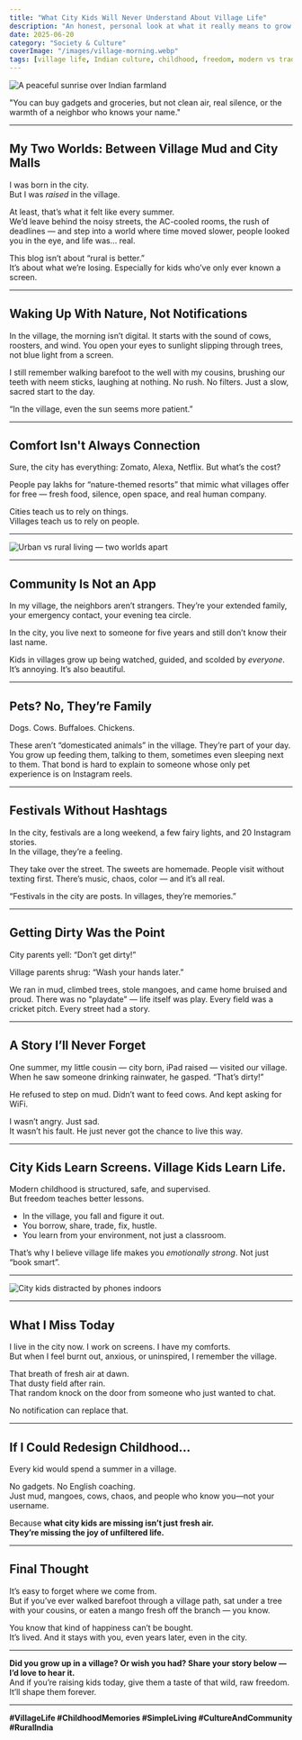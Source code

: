 ```yaml
---
title: "What City Kids Will Never Understand About Village Life"
description: "An honest, personal look at what it really means to grow up in a village—and what the modern city lifestyle is forgetting."
date: 2025-06-20
category: "Society & Culture"
coverImage: "/images/village-morning.webp"
tags: [village life, Indian culture, childhood, freedom, modern vs traditional, community, nostalgia]
---
```



<Image
  src="/images/farmland.webp"
  alt="A peaceful sunrise over Indian farmland"
  width={800}
  height={400}
  className="rounded-xl my-6 mx-auto shadow-lg"
/>

<Quote>
  "You can buy gadgets and groceries, but not clean air, real silence, or the warmth of a neighbor who knows your name."
</Quote>

---

## My Two Worlds: Between Village Mud and City Malls

I was born in the city.  
But I was *raised* in the village.

At least, that’s what it felt like every summer.  
We’d leave behind the noisy streets, the AC-cooled rooms, the rush of deadlines — and step into a world where time moved slower, people looked you in the eye, and life was... real.

This blog isn’t about “rural is better.”  
It’s about what we’re losing. Especially for kids who’ve only ever known a screen.

---

## Waking Up With Nature, Not Notifications

In the village, the morning isn’t digital. It starts with the sound of cows, roosters, and wind. You open your eyes to sunlight slipping through trees, not blue light from a screen.

I still remember walking barefoot to the well with my cousins, brushing our teeth with neem sticks, laughing at nothing. No rush. No filters. Just a slow, sacred start to the day.

<Quote>
“In the village, even the sun seems more patient.”
</Quote>

---

## Comfort Isn't Always Connection

Sure, the city has everything: Zomato, Alexa, Netflix. But what’s the cost?

People pay lakhs for “nature-themed resorts” that mimic what villages offer for free — fresh food, silence, open space, and real human company.

Cities teach us to rely on things.  
Villages teach us to rely on people.

---

<Image
  src="/images/city.webp"
  alt="Urban vs rural living — two worlds apart"
  width={800}
  height={400}
  className="rounded-xl my-6 mx-auto shadow-lg"
/>

---

## Community Is Not an App

In my village, the neighbors aren’t strangers. They’re your extended family, your emergency contact, your evening tea circle.

In the city, you live next to someone for five years and still don’t know their last name.

Kids in villages grow up being watched, guided, and scolded by *everyone*. It’s annoying. It’s also beautiful.

---

## Pets? No, They’re Family

Dogs. Cows. Buffaloes. Chickens.

These aren’t “domesticated animals” in the village. They’re part of your day. You grow up feeding them, talking to them, sometimes even sleeping next to them. That bond is hard to explain to someone whose only pet experience is on Instagram reels.

---

## Festivals Without Hashtags

In the city, festivals are a long weekend, a few fairy lights, and 20 Instagram stories.  
In the village, they’re a feeling.

They take over the street. The sweets are homemade. People visit without texting first. There’s music, chaos, color — and it’s all real.

<Quote>
“Festivals in the city are posts. In villages, they’re memories.”
</Quote>

---

## Getting Dirty Was the Point

City parents yell: “Don’t get dirty!”

Village parents shrug: “Wash your hands later.”

We ran in mud, climbed trees, stole mangoes, and came home bruised and proud. There was no "playdate" — life itself was play. Every field was a cricket pitch. Every street had a story.

---

## A Story I’ll Never Forget

One summer, my little cousin — city born, iPad raised — visited our village. When he saw someone drinking rainwater, he gasped. “That’s dirty!”

He refused to step on mud. Didn’t want to feed cows. And kept asking for WiFi.

I wasn’t angry. Just sad.  
It wasn’t his fault. He just never got the chance to live this way.

---

## City Kids Learn Screens. Village Kids Learn Life.

Modern childhood is structured, safe, and supervised.  
But freedom teaches better lessons.

- In the village, you fall and figure it out.  
- You borrow, share, trade, fix, hustle.  
- You learn from your environment, not just a classroom.

That’s why I believe village life makes you *emotionally strong*. Not just “book smart”.

---

<Image
  src="/images/city-kids.webp"
  alt="City kids distracted by phones indoors"
  width={800}
  height={400}
  className="rounded-xl my-6 mx-auto shadow-lg"
/>

---

## What I Miss Today

I live in the city now. I work on screens. I have my comforts.  
But when I feel burnt out, anxious, or uninspired, I remember the village.

That breath of fresh air at dawn.  
That dusty field after rain.  
That random knock on the door from someone who just wanted to chat.

No notification can replace that.

---

## If I Could Redesign Childhood...

Every kid would spend a summer in a village.

No gadgets. No English coaching.  
Just mud, mangoes, cows, chaos, and people who know you—not your username.

Because **what city kids are missing isn’t just fresh air.  
They’re missing the joy of unfiltered life.**

---

## Final Thought

It’s easy to forget where we come from.  
But if you’ve ever walked barefoot through a village path, sat under a tree with your cousins, or eaten a mango fresh off the branch — you know.

You know that kind of happiness can’t be bought.  
It’s lived. And it stays with you, even years later, even in the city.

---

**Did you grow up in a village? Or wish you had? Share your story below — I’d love to hear it.**  
And if you’re raising kids today, give them a taste of that wild, raw freedom. It’ll shape them forever.

---

**#VillageLife #ChildhoodMemories #SimpleLiving #CultureAndCommunity #RuralIndia**
